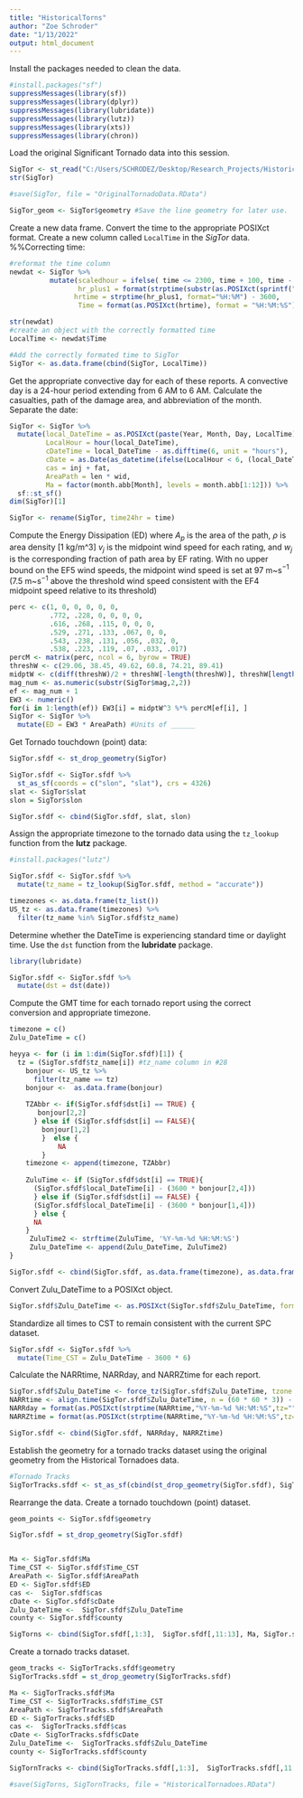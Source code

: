 ```yaml
---
title: "HistoricalTorns"
author: "Zoe Schroder"
date: "1/13/2022"
output: html_document
---
```


Install the packages needed to clean the data. 
```r
#install.packages("sf")
suppressMessages(library(sf))
suppressMessages(library(dplyr))
suppressMessages(library(lubridate))
suppressMessages(library(lutz))
suppressMessages(library(xts))
suppressMessages(library(chron))
```

Load the original Significant Tornado data into this session. 
```r
SigTor <- st_read("C:/Users/SCHRODEZ/Desktop/Research_Projects/HistoricalTornadoes/SignificantTornadoesData/SignificantTornadoes.shp")
str(SigTor)

#save(SigTor, file = "OriginalTornadoData.RData")

SigTor_geom <- SigTor$geometry #Save the line geometry for later use.
```

Create a new data frame. Convert the time to the appropriate POSIXct format. Create a new column called `LocalTime` in the *SigTor* data. 
%%Correcting time: 
```r
#reformat the time column
newdat <- SigTor %>%
          mutate(scaledhour = ifelse( time <= 2300, time + 100, time - 2300),
                 hr_plus1 = format(strptime(substr(as.POSIXct(sprintf("%04.0f", scaledhour), format="%H%M"), 12, 16), '%H:%M'), '%H:%M'),
                hrtime = strptime(hr_plus1, format="%H:%M") - 3600,
                 Time = format(as.POSIXct(hrtime), format = "%H:%M:%S"))

str(newdat)
#create an object with the correctly formatted time
LocalTime <- newdat$Time

#Add the correctly formated time to SigTor
SigTor <- as.data.frame(cbind(SigTor, LocalTime))
```

Get the appropriate convective day for each of these reports. A convective day is a 24-hour period extending from 6 AM to 6 AM. Calculate the casualties, path of the damage area, and abbreviation of the month. 
Separate the date: 
```r
SigTor <- SigTor %>%
  mutate(local_DateTime = as.POSIXct(paste(Year, Month, Day, LocalTime), format = "%Y%m%d%H"),
         LocalHour = hour(local_DateTime),
         cDateTime = local_DateTime - as.difftime(6, unit = "hours"),
         cDate = as.Date(as_datetime(ifelse(LocalHour < 6, (local_DateTime - 86400), cDateTime), tz = Sys.timezone())),
         cas = inj + fat,
         AreaPath = len * wid,
         Ma = factor(month.abb[Month], levels = month.abb[1:12])) %>%
  sf::st_sf()
dim(SigTor)[1]

SigTor <- rename(SigTor, time24hr = time)
```
Compute the Energy Dissipation (ED) where $A_p$ is the area of the path, $\rho$ is area density [1 kg/m^3]  $v_j$ is the midpoint wind speed for each rating, and $w_j$ is the corresponding fraction of path area by EF rating. With no upper bound on the EF5 wind speeds, the midpoint wind speed is set at 97 m~s$^{-1}$ (7.5 m~s$^{-1}$ above the threshold wind speed consistent with the EF4 midpoint speed relative to its threshold)
```r
perc <- c(1, 0, 0, 0, 0, 0, 
          .772, .228, 0, 0, 0, 0,
          .616, .268, .115, 0, 0, 0,
          .529, .271, .133, .067, 0, 0,
          .543, .238, .131, .056, .032, 0,
          .538, .223, .119, .07, .033, .017)
percM <- matrix(perc, ncol = 6, byrow = TRUE)
threshW <- c(29.06, 38.45, 49.62, 60.8, 74.21, 89.41)
midptW <- c(diff(threshW)/2 + threshW[-length(threshW)], threshW[length(threshW)] + 7.5)
mag_num <- as.numeric(substr(SigTor$mag,2,2))
ef <- mag_num + 1 
EW3 <- numeric()
for(i in 1:length(ef)) EW3[i] = midptW^3 %*% percM[ef[i], ]
SigTor <- SigTor %>%
  mutate(ED = EW3 * AreaPath) #Units of ______
``` 

Get Tornado touchdown (point) data: 
```r
SigTor.sfdf <- st_drop_geometry(SigTor)

SigTor.sfdf <- SigTor.sfdf %>%
  st_as_sf(coords = c("slon", "slat"), crs = 4326)
slat <- SigTor$slat
slon = SigTor$slon

SigTor.sfdf <- cbind(SigTor.sfdf, slat, slon)
```

Assign the appropriate timezone to the tornado data using the `tz_lookup` function from the **lutz** package. 
```r
#install.packages("lutz")

SigTor.sfdf <- SigTor.sfdf %>% 
  mutate(tz_name = tz_lookup(SigTor.sfdf, method = "accurate"))

timezones <- as.data.frame(tz_list())
US_tz <- as.data.frame(timezones) %>%
  filter(tz_name %in% SigTor.sfdf$tz_name) 
```

Determine whether the DateTime is experiencing standard time or daylight time. Use the `dst` function from the **lubridate** package. 
```r
library(lubridate)

SigTor.sfdf <- SigTor.sfdf %>%
  mutate(dst = dst(date))
```

Compute the GMT time for each tornado report using the correct conversion and appropriate timezone. 
```r
timezone = c()
Zulu_DateTime = c()

heyya <- for (i in 1:dim(SigTor.sfdf)[1]) {
  tz = (SigTor.sfdf$tz_name[i]) #tz_name column in #28 
    bonjour <- US_tz %>%
      filter(tz_name == tz) 
    bonjour <-  as.data.frame(bonjour)
    
    TZAbbr <- if(SigTor.sfdf$dst[i] == TRUE) {
       bonjour[2,2]
      } else if (SigTor.sfdf$dst[i] == FALSE){
        bonjour[1,2] 
        }  else { 
            NA
        }
    timezone <- append(timezone, TZAbbr)
    
    ZuluTime <- if (SigTor.sfdf$dst[i] == TRUE){
      (SigTor.sfdf$local_DateTime[i] - (3600 * bonjour[2,4])) 
      } else if (SigTor.sfdf$dst[i] == FALSE) {
      (SigTor.sfdf$local_DateTime[i] - (3600 * bonjour[1,4]))
      } else {
      NA
    }
     ZuluTime2 <- strftime(ZuluTime, '%Y-%m-%d %H:%M:%S')
     Zulu_DateTime <- append(Zulu_DateTime, ZuluTime2)
}

SigTor.sfdf <- cbind(SigTor.sfdf, as.data.frame(timezone), as.data.frame(Zulu_DateTime))
```


Convert Zulu_DateTime to a POSIXct object. 
```r
SigTor.sfdf$Zulu_DateTime <- as.POSIXct(SigTor.sfdf$Zulu_DateTime, format = "%Y-%m-%d %H:%M:%S", tz = "UTC")
```

Standardize all times to CST to remain consistent with the current SPC dataset. 
```r
SigTor.sfdf <- SigTor.sfdf %>%
  mutate(Time_CST = Zulu_DateTime - 3600 * 6)
```

Calculate the NARRtime, NARRday, and NARRZtime for each report. 
```r
SigTor.sfdf$Zulu_DateTime <- force_tz(SigTor.sfdf$Zulu_DateTime, tzone = "UTC")
NARRtime <- align.time(SigTor.sfdf$Zulu_DateTime, n = (60 * 60 * 3)) - 3600 * 3 ###Had to remove the -3600*3
NARRday = format(as.POSIXct(strptime(NARRtime,"%Y-%m-%d %H:%M:%S",tz="")) ,format = "%Y/%m/%d")
NARRZtime = format(as.POSIXct(strptime(NARRtime,"%Y-%m-%d %H:%M:%S",tz="")) ,format = "%H")

SigTor.sfdf <- cbind(SigTor.sfdf, NARRday, NARRZtime)
```

Establish the geometry for a tornado tracks dataset using the original geometry from the Historical Tornadoes data. 
```r
#Tornado Tracks
SigTorTracks.sfdf <- st_as_sf(cbind(st_drop_geometry(SigTor.sfdf), SigTor_geom))
```

Rearrange the data. Create a tornado touchdown (point) dataset. 
```r
geom_points <- SigTor.sfdf$geometry

SigTor.sfdf = st_drop_geometry(SigTor.sfdf)


Ma <- SigTor.sfdf$Ma
Time_CST <- SigTor.sfdf$Time_CST
AreaPath <- SigTor.sfdf$AreaPath
ED <- SigTor.sfdf$ED
cas <-  SigTor.sfdf$cas
cDate <- SigTor.sfdf$cDate
Zulu_DateTime <-  SigTor.sfdf$Zulu_DateTime
county <- SigTor.sfdf$county

SigTorns <- cbind(SigTor.sfdf[,1:3],  SigTor.sfdf[,11:13], Ma, SigTor.sfdf[,17:19], Time_CST, county, SigTor.sfdf[,5:9], AreaPath, ED, cas, SigTor.sfdf[,28:29], SigTor.sfdf[,14:15], cDate, Zulu_DateTime, SigTor.sfdf[,30:32], SigTorTracks.sfdf[,35:36], geom_points )
```

Create a tornado tracks dataset. 
```r
geom_tracks <- SigTorTracks.sfdf$geometry
SigTorTracks.sfdf = st_drop_geometry(SigTorTracks.sfdf)

Ma <- SigTorTracks.sfdf$Ma
Time_CST <- SigTorTracks.sfdf$Time_CST
AreaPath <- SigTorTracks.sfdf$AreaPath
ED <- SigTorTracks.sfdf$ED
cas <-  SigTorTracks.sfdf$cas
cDate <- SigTorTracks.sfdf$cDate
Zulu_DateTime <-  SigTorTracks.sfdf$Zulu_DateTime
county <- SigTorTracks.sfdf$county

SigTornTracks <- cbind(SigTorTracks.sfdf[,1:3],  SigTorTracks.sfdf[,11:13], Ma, SigTorTracks.sfdf[,17:19], Time_CST, county, SigTorTracks.sfdf[,5:9], AreaPath, ED, cas, SigTorTracks.sfdf[,28:29], SigTorTracks.sfdf[,14:15], cDate, Zulu_DateTime, SigTorTracks.sfdf[,30:32], SigTorTracks.sfdf[,35:36], geom_tracks)
```

```r
#save(SigTorns, SigTornTracks, file = "HistoricalTornadoes.RData")
```


